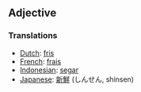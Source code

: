 ==Adjective==

===Translations===

*[[Dutch]]: [[fris]]
*[[French]]: [[frais]]
*[[Indonesian]]: [[segar]]
*[[Japanese]]: [[新鮮]] (しんせん, shinsen)
